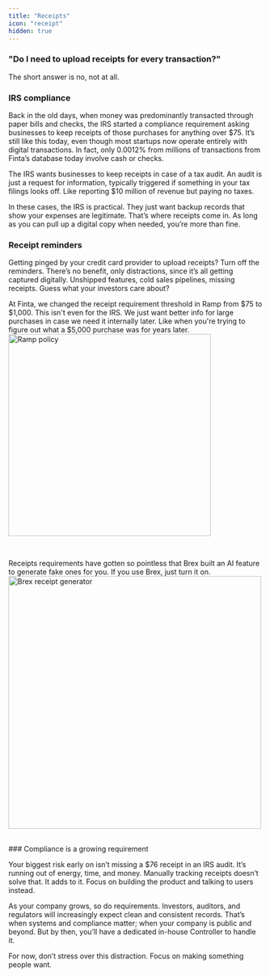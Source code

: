 ```yaml
---
title: "Receipts"
icon: "receipt"
hidden: true
---
```


### "Do I need to upload receipts for every transaction?"

The short answer is no, not at all.

### IRS compliance

Back in the old days, when money was predominantly transacted through paper bills and checks,
the IRS started a compliance requirement asking businesses to keep receipts of those purchases for anything over $75.
It’s still like this today, even though most startups now operate entirely with digital transactions. In fact,
only 0.0012% from millions of transactions from Finta’s database today involve cash or checks.

The IRS wants businesses to keep receipts in case of a tax audit. An audit is just a request for information, typically triggered if something in your tax filings looks off. Like reporting $10 million of revenue but paying no taxes. 

In these cases, the IRS is practical. They just want backup records that show your expenses are legitimate. That’s where receipts come in. As long as you can pull up a digital copy when needed, you’re more than fine.


### Receipt reminders

Getting pinged by your credit card provider to upload receipts? Turn off the reminders. There’s no benefit, only distractions, since it’s all getting captured digitally. Unshipped features, cold sales pipelines, missing receipts. Guess what your investors care about? 

At Finta, we changed the receipt requirement threshold in Ramp from \$75 to \$1,000. This isn't even for the IRS. We just want better info for
large purchases in case we need it internally later. Like when you're trying to figure out what a $5,000 purchase was for years later.
<img width="400" src="/images/ramp_policy.gif" alt="Ramp policy" />

<br/>
  
Receipts requirements have gotten so pointless that Brex built an AI feature to generate fake ones for you. If you use Brex, just turn it on.
<img width="500" src="/images/brex_receipt_generator.gif" alt="Brex receipt generator" />

<br/>
### Compliance is a growing requirement

Your biggest risk early on isn’t missing a $76 receipt in an IRS audit. It’s running out of energy, time, and money. Manually tracking receipts doesn’t solve that. It adds to it. Focus on building the product and talking to users instead.

As your company grows, so do requirements. Investors, auditors, and regulators will increasingly expect clean and consistent records. That’s when systems and compliance matter; when your company is public and beyond. But by then, you’ll have a dedicated in-house Controller to handle it.

For now, don’t stress over this distraction. Focus on making something people want.
